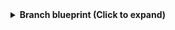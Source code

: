 <details>
<summary><b>Branch blueprint (Click to expand)</b></summary>

```json showLineNumbers
{
  "identifier": "githubBranch",
  "title": "Branch",
  "icon": "Github",
  "schema": {
    "properties": {
      "is_protected": {
        "title": "Is branch protected",
        "type": "boolean",
        "icon": "DefaultProperty"
      },
      "commit_sha": {
        "title": "Commit SHA",
        "type": "string",
        "icon": "DefaultProperty"
      },
      "commit_url": {
        "title": "Commit URL",
        "type": "string",
        "format": "url"
      }
    },
    "required": []
  },
  "mirrorProperties": {},
  "calculationProperties": {},
  "aggregationProperties": {},
  "relations": {
    "repository": {
      "title": "Repository",
      "target": "githubRepository",
      "required": true,
      "many": false
    }
  }
}
```

</details>
